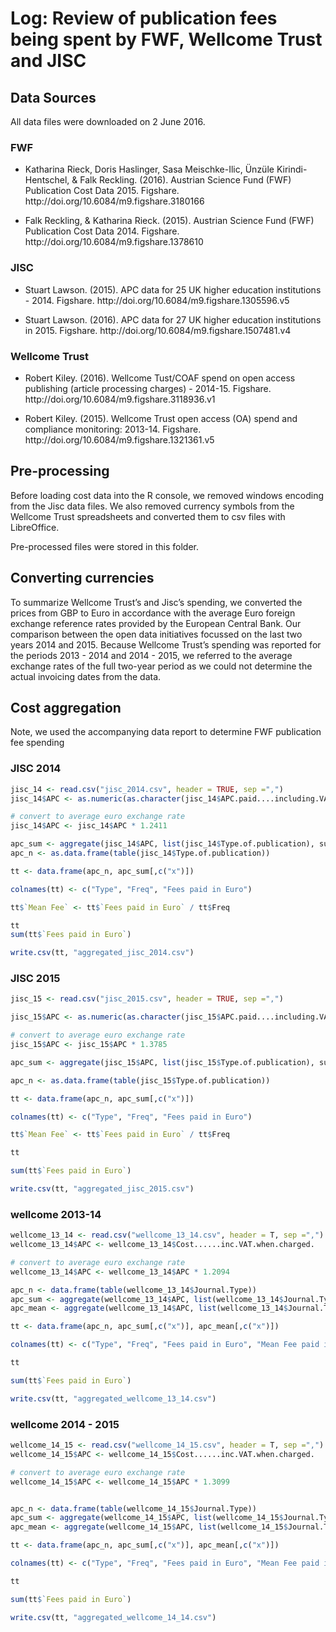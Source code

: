 # Log: Review of publication fees being spent by FWF, Wellcome Trust and JISC

## Data Sources

All data files were downloaded on 2 June 2016.

### FWF

- Katharina Rieck, Doris Haslinger, Sasa Meischke-Ilic, Ünzüle Kirindi-Hentschel, & Falk Reckling. (2016). Austrian Science Fund (FWF) Publication Cost Data 2015. Figshare. http://doi.org/10.6084/m9.figshare.3180166

- Falk Reckling, & Katharina Rieck. (2015). Austrian Science Fund (FWF) Publication Cost Data 2014. Figshare. http://doi.org/10.6084/m9.figshare.1378610

### JISC

- Stuart Lawson. (2015). APC data for 25 UK higher education institutions - 2014. Figshare. http://doi.org/10.6084/m9.figshare.1305596.v5

- Stuart Lawson. (2016). APC data for 27 UK higher education institutions in 2015. Figshare. http://doi.org/10.6084/m9.figshare.1507481.v4

### Wellcome Trust

- Robert Kiley. (2016). Wellcome Tust/COAF spend on open access publishing (article processing charges) - 2014-15. Figshare. http://doi.org/10.6084/m9.figshare.3118936.v1

- Robert Kiley. (2015). Wellcome Trust open access (OA) spend and compliance monitoring: 2013-14. Figshare. http://doi.org/10.6084/m9.figshare.1321361.v5

## Pre-processing

Before loading cost data into the R console, we removed windows encoding from the Jisc data files. We also removed currency symbols from the Wellcome Trust spreadsheets and converted them to csv files with LibreOffice.

Pre-processed files were stored in this folder.

## Converting currencies

To summarize  Wellcome Trust's and Jisc's spending, we converted the prices from GBP to Euro in accordance with the average Euro foreign exchange reference rates provided by the European Central Bank. Our comparison between the open data initiatives focussed on the last two years 2014 and 2015. Because Wellcome Trust's spending was reported for the periods 2013 - 2014 and 2014 - 2015, we referred to the average exchange rates of the full two-year period as we could not determine the actual invoicing dates from the data.

## Cost aggregation

Note, we used the accompanying data report to determine FWF publication fee spending

### JISC 2014

```r
jisc_14 <- read.csv("jisc_2014.csv", header = TRUE, sep =",")
jisc_14$APC <- as.numeric(as.character(jisc_14$APC.paid....including.VAT.if.charged))

# convert to average euro exchange rate
jisc_14$APC <- jisc_14$APC * 1.2411

apc_sum <- aggregate(jisc_14$APC, list(jisc_14$Type.of.publication), sum, na.rm = TRUE)
apc_n <- as.data.frame(table(jisc_14$Type.of.publication))

tt <- data.frame(apc_n, apc_sum[,c("x")])

colnames(tt) <- c("Type", "Freq", "Fees paid in Euro")

tt$`Mean Fee` <- tt$`Fees paid in Euro` / tt$Freq

tt
sum(tt$`Fees paid in Euro`)

write.csv(tt, "aggregated_jisc_2014.csv")
```

### JISC 2015

```r
jisc_15 <- read.csv("jisc_2015.csv", header = TRUE, sep =",")

jisc_15$APC <- as.numeric(as.character(jisc_15$APC.paid....including.VAT.if.charged))

# convert to average euro exchange rate
jisc_15$APC <- jisc_15$APC * 1.3785

apc_sum <- aggregate(jisc_15$APC, list(jisc_15$Type.of.publication), sum, na.rm = TRUE)

apc_n <- as.data.frame(table(jisc_15$Type.of.publication))

tt <- data.frame(apc_n, apc_sum[,c("x")])

colnames(tt) <- c("Type", "Freq", "Fees paid in Euro")

tt$`Mean Fee` <- tt$`Fees paid in Euro` / tt$Freq

tt

sum(tt$`Fees paid in Euro`)

write.csv(tt, "aggregated_jisc_2015.csv")
```

### wellcome 2013-14

```r
wellcome_13_14 <- read.csv("wellcome_13_14.csv", header = T, sep =",")
wellcome_13_14$APC <- wellcome_13_14$Cost......inc.VAT.when.charged.

# convert to average euro exchange rate
wellcome_13_14$APC <- wellcome_13_14$APC * 1.2094

apc_n <- data.frame(table(wellcome_13_14$Journal.Type))
apc_sum <- aggregate(wellcome_13_14$APC, list(wellcome_13_14$Journal.Type), sum, na.rm = TRUE)
apc_mean <- aggregate(wellcome_13_14$APC, list(wellcome_13_14$Journal.Type), mean, na.rm = TRUE)

tt <- data.frame(apc_n, apc_sum[,c("x")], apc_mean[,c("x")])

colnames(tt) <- c("Type", "Freq", "Fees paid in Euro", "Mean Fee paid in Euro")

tt

sum(tt$`Fees paid in Euro`)

write.csv(tt, "aggregated_wellcome_13_14.csv")
```

### wellcome 2014 - 2015

```r
wellcome_14_15 <- read.csv("wellcome_14_15.csv", header = T, sep =",")
wellcome_14_15$APC <- wellcome_14_15$Cost......inc.VAT.when.charged.

# convert to average euro exchange rate
wellcome_14_15$APC <- wellcome_14_15$APC * 1.3099


apc_n <- data.frame(table(wellcome_14_15$Journal.Type))
apc_sum <- aggregate(wellcome_14_15$APC, list(wellcome_14_15$Journal.Type), sum, na.rm = TRUE)
apc_mean <- aggregate(wellcome_14_15$APC, list(wellcome_14_15$Journal.Type), mean, na.rm = TRUE)

tt <- data.frame(apc_n, apc_sum[,c("x")], apc_mean[,c("x")])

colnames(tt) <- c("Type", "Freq", "Fees paid in Euro", "Mean Fee paid in Euro")

tt

sum(tt$`Fees paid in Euro`)

write.csv(tt, "aggregated_wellcome_14_14.csv")
```
